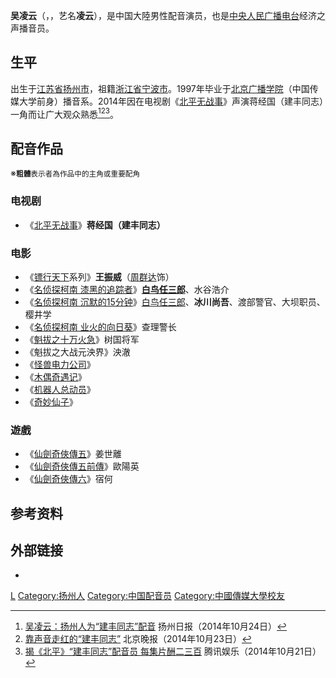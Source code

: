 {{配音員
|名字= 吴凌云
|圖像= 
|尺寸= 
|說明= 
|本名= 
|羅馬拼音= Wu Ling Yun
|英文名= 
|暱稱= 
|藝名= 凌云
|出生地= {{CHNML}}[[江苏省|江苏省]][[扬州市|扬州市]]
|出身地= 
|國籍= {{PRC}}
|籍貫= {{CHNML}}[[浙江省|浙江省]][[寧波市|寧波市]]
|生年= 1976
|生月= 1
|生日= 2
|歿年= 
|歿月= 
|歿日= 
|教育程度= [[北京广播学院|北京广播学院]]播音系
|宗教信仰= 
|所屬= 
|配演語言= [[汉語|汉語]]
|配偶= 
|活動時期= 1997年至今
|出道作= 
|代表作= 蔣經國《[[北平無戰事|北平無戰事]]》<br>王振威《[[鏢行天下|鏢行天下]]》<br>[[白鳥任三郎|白鳥任三郎]]《[[名偵探柯南|名偵探柯南]]》
|網站= 
|其他= 
}}

'''吴凌云'''（'''{{lang|en|Wu Ling Yun}}'''，{{bd|1976年|1月2日|catIdx=W吴}}，艺名'''凌云'''），是中国大陸男性配音演员，也是[[中央人民广播电台|中央人民广播电台]]经济之声播音员。

==生平==
出生于[[江苏省|江苏省]][[扬州市|扬州市]]，祖籍[[浙江省|浙江省]][[宁波市|宁波市]]。1997年毕业于[[北京广播学院|北京广播学院]]（中国传媒大学前身）播音系。2014年因在电视剧《[[北平无战事|北平无战事]]》声演蒋经国（建丰同志）一角而让广大观众熟悉<ref>[http://www.yznews.com.cn/yzrb/html/2014-10/24/content_630360.htm 吴凌云：扬州人为“建丰同志”配音] {{Wayback|url=http://www.yznews.com.cn/yzrb/html/2014-10/24/content_630360.htm |date=20141219051548 }}扬州日报（2014年10月24日）</ref><ref>[http://news.hexun.com/2014-10-23/169627157.html 靠声音走红的“建丰同志”] {{Wayback|url=http://news.hexun.com/2014-10-23/169627157.html |date=20141219055551 }}北京晚报（2014年10月23日）</ref><ref>[http://ent.qq.com/a/20141021/018026.htm 揭《北平》“建丰同志”配音员 每集片酬二三百] {{Wayback|url=http://ent.qq.com/a/20141021/018026.htm |date=20141219061511 }}腾讯娱乐（2014年10月21日）</ref>。

==配音作品==
※<span style="font-size:smaller;">'''粗體'''表示者為作品中的主角或重要配角</span>
===电视剧===
*《[[北平无战事|北平无战事]]》'''蒋经国（建丰同志）'''

===电影===
*《[[镖行天下|镖行天下]]系列》'''王振威'''（[[周群达|周群达]]饰）
*《[[漆黑的追踪者|名侦探柯南 漆黑的追踪者]]》'''[[白鸟任三郎|白鸟任三郎]]'''、水谷浩介
*《[[沉默的15分钟|名侦探柯南 沉默的15分钟]]》[[白鸟任三郎|白鸟任三郎]]、'''冰川尚吾'''、渡部警官、大坝职员、樱井学
*《[[业火的向日葵|名侦探柯南 业火的向日葵]]》查理警长
*《[[魁拔|魁拔之十万火急]]》树国将军
*《魁拔之大战元泱界》泱澈
*《[[怪兽电力公司|怪兽电力公司]]》
*《[[木偶奇遇记|木偶奇遇记]]》
*《[[机器人总动员|机器人总动员]]》
*《[[奇妙仙子|奇妙仙子]]》

===遊戲===
*《[[仙劍奇俠傳五|仙劍奇俠傳五]]》姜世離
*《[[仙劍奇俠傳五前傳|仙劍奇俠傳五前傳]]》歐陽英
*《[[仙劍奇俠傳六|仙劍奇俠傳六]]》宿何

==参考资料==
{{reflist|2}}

==外部链接==
*{{sinaweibo|1760893470|吴凌云}}

{{Authority control}}
{{DEFAULTSORT:W}}
[[Category:吴姓|L]]
[[Category:扬州人|Category:扬州人]]
[[Category:中国配音员|Category:中国配音员]]
[[Category:中國傳媒大學校友|Category:中國傳媒大學校友]]